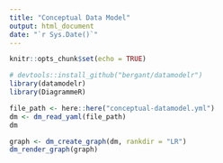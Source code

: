 ```yaml
---
title: "Conceptual Data Model"
output: html_document
date: "`r Sys.Date()`"
---
```


```r
knitr::opts_chunk$set(echo = TRUE)
```

```r
# devtools::install_github("bergant/datamodelr")
library(datamodelr)
library(DiagrammeR)
```

```r
file_path <- here::here("conceptual-datamodel.yml")
dm <- dm_read_yaml(file_path)
dm

graph <- dm_create_graph(dm, rankdir = "LR")
dm_render_graph(graph)
```

